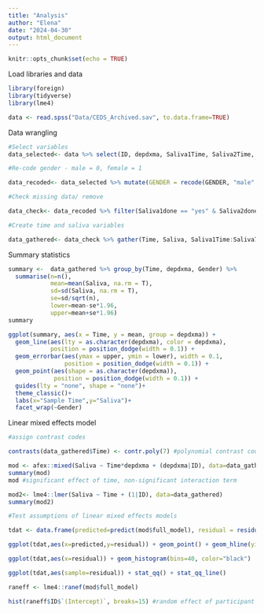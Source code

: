 ```yaml
---
title: "Analysis"
author: "Elena"
date: "2024-04-30"
output: html_document
---
```


```r
knitr::opts_chunk$set(echo = TRUE)
```

Load libraries and data
```r
library(foreign)
library(tidyverse)
library(lme4)

data <- read.spss("Data/CEDS_Archived.sav", to.data.frame=TRUE)
```

Data wrangling

```r
#Select variables
data_selected<- data %>% select(ID, depdxma, Saliva1Time, Saliva2Time, Saliva3Time, Saliva4Time, Saliva5Time, Saliva6Time, Saliva7Time, Saliva1done, Saliva2done, Saliva3done, Saliva4done, Saliva5done, Saliva6done, Saliva7done, GENDER) %>% mutate(ID = as.factor(ID))

#Re-code gender - male = 0, female = 1

data_recoded<- data_selected %>% mutate(GENDER = recode(GENDER, "male" = "0", "female" = "1")) %>% mutate(Gender = as.factor(GENDER))

#Check missing data/ remove

data_check<- data_recoded %>% filter(Saliva1done == "yes" & Saliva2done == "yes" & Saliva3done == "yes" & Saliva4done == "yes" & Saliva5done == "yes" & Saliva6done == "yes" & Saliva7done == "yes")

#Create time and saliva variables

data_gathered<- data_check %>% gather(Time, Saliva, Saliva1Time:Saliva7Time)%>%filter(Saliva1done == "yes" & Saliva2done == "yes" & Saliva3done == "yes" & Saliva4done == "yes" & Saliva5done == "yes" & Saliva6done == "yes" & Saliva7done == "yes")%>% select(ID, depdxma, Time, Saliva, Gender)%>% filter(depdxma=="1" | depdxma == "0") %>% mutate(Time = as.factor(Time)) #filter only those that completed all samples and then select only the relevant columns.

```

Summary statistics

```r
summary <-  data_gathered %>% group_by(Time, depdxma, Gender) %>%
  summarise(n=n(),
            mean=mean(Saliva, na.rm = T),
            sd=sd(Saliva, na.rm = T),
            se=sd/sqrt(n),
            lower=mean-se*1.96,
            upper=mean+se*1.96)
summary

ggplot(summary, aes(x = Time, y = mean, group = depdxma)) +
  geom_line(aes(lty = as.character(depdxma), color = depdxma),
            position = position_dodge(width = 0.1)) +
  geom_errorbar(aes(ymax = upper, ymin = lower), width = 0.1,
                position = position_dodge(width = 0.1)) +
  geom_point(aes(shape = as.character(depdxma)),
             position = position_dodge(width = 0.1)) +
  guides(lty = "none", shape = "none")+
  theme_classic()+
  labs(x="Sample Time",y="Saliva")+
  facet_wrap(~Gender)
```

Linear mixed effects model

```r
#assign contrast codes

contrasts(data_gathered$Time) <- contr.poly(7) #polynomial contrast codes 

mod <- afex::mixed(Saliva ~ Time*depdxma + (depdxma|ID), data=data_gathered, check_contrasts = FALSE) #andrea suggested to add random slopes of time to see how slopes vary.
summary(mod)
mod #significant effect of time, non-significant interaction term

mod2<- lme4::lmer(Saliva ~ Time + (1|ID), data=data_gathered)
summary(mod2)

#Test assumptions of linear mixed effects models

tdat <- data.frame(predicted=predict(mod$full_model), residual = residuals(mod$full_model))

ggplot(tdat,aes(x=predicted,y=residual)) + geom_point() + geom_hline(yintercept=0, lty=3)

ggplot(tdat,aes(x=residual)) + geom_histogram(bins=40, color="black")

ggplot(tdat,aes(sample=residual)) + stat_qq() + stat_qq_line()

raneff <- lme4::ranef(mod$full_model)

hist(raneff$ID$`(Intercept)`, breaks=15) #random effect of participant normal
```
